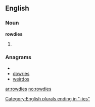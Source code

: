 ==English==

===Noun===
'''rowdies'''

# {{plural of|[[rowdy]]}}

===Anagrams===
* {{alphagram|deiorsw}}
* [[dowries#English|dowries]]
* [[weirdos#English|weirdos]]

[[Category:English plurals ending in "-ies"]]

[[ar:rowdies]]
[[no:rowdies]]